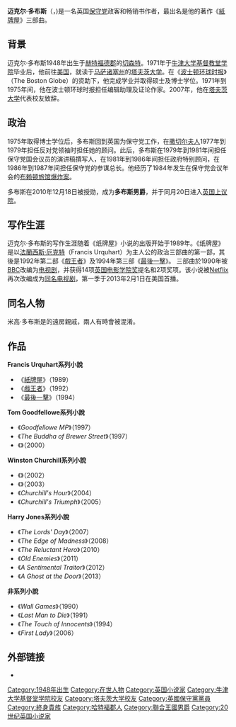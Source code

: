 {{noteTA
|G1=PoliticiansUK
|1=zh-tw:道布斯; zh-cn:多布斯; zh-hk:杜布斯;
}}
{{about||美国作家|迈克尔·多布斯 (美国作家)}}
{{Infobox officeholder
|honorific-prefix = [[The_Right_Honourable|The Right Honourable]]
|original_name = 迈克尔·多布斯阁下
|name             = The Lord Dobbs
|image        = Official portrait of Lord Dobbs crop 2.jpg
|office           = [[保守党主席|保守党副主席]]
|leader           = [[约翰·梅杰|约翰·梅杰]]
|term_start       = 1994
|term_end         = 1995
|predecessor      = 
|successor        = 
|office1          = 保守党幕僚長
|leader1          = [[撒切尔夫人|玛格丽特·撒切尔]]
|term_start1      = 1986
|term_end1        = 1987
|predecessor1     = 
|successor1       = 
|birth_date       = {{birth date and age|1948|11|14|df=y}}
|birth_place      = [[切森特|切森特]], [[英国|英国]]
|death_date       = 
|death_place      = 
|party            = [[英国保守党|英国保守党]]
|alma_mater       = {{ubl|[[牛津大学基督教堂学院|牛津大学基督教堂学院]]|[[塔夫茨大学|塔夫茨大学]]}}
}}
'''迈克尔·多布斯'''（{{lang-en|Michael Dobbs}}，{{bd|1948年|11月14日}})是一名英国[[英国保守党|保守党]]政客和畅销书作者，最出名是他的著作《[[纸牌屋_(英国电视剧)|紙牌屋]]》三部曲。

== 背景 ==
迈克尔·多布斯1948年出生于[[赫特福德郡|赫特福德郡]]的[[切森特|切森特]]。1971年于[[牛津大学基督教堂学院|牛津大学基督教堂学院]]毕业后，他前往[[美国|美国]]，就读于[[马萨诸塞州|马萨诸塞州]]的[[塔夫茨大学|塔夫茨大学]]。在《[[波士顿环球时报|波士顿环球时报]]》（The Boston Globe）的资助下，他完成学业并取得硕士及博士学位。1971年到1975年间，他在波士顿环球时报担任编辑助理及证论作家。2007年，他在[[塔夫茨大学|塔夫茨大学]]代表校友致辞。

==政治==
1975年取得博士学位后，多布斯回到英国为保守党工作，在[[撒切尔夫人|撒切尔夫人]]1977年到1979年担任反对党领袖时担任她的顾问。此后，多布斯在1979年到1981年间担任保守党国会议员的演讲稿撰写人，在1981年到1986年间担任政府特别顾问，在1986年到1987年间担任保守党的参谋总长。他经历了1984年发生在保守党会议年会的[[布赖顿旅馆爆炸案|布赖顿旅馆爆炸案]]。

多布斯在2010年12月18日被授勋，成为'''多布斯男爵'''，并于同月20日进入[[英国上议院|英国上议院]]。

== 写作生涯 ==
迈克尔·多布斯的写作生涯随着《纸牌屋》小说的出版开始于1989年。《纸牌屋》是以[[法蘭西斯·厄克特|法蘭西斯·厄克特]]（Francis Urquhart）为主人公的政治三部曲的第一部，其後是1992年第二部《[[To_Play_the_King|戲王者]]》及1994年第三部《[[The_Final_Cut_(英國電視劇)|最後一擊]]》。 三部曲於1990年被[[BBC|BBC]]改编为[[纸牌屋_(英国电视剧)|电视剧]]，并获得14项[[英国电影学院奖|英国电影学院奖]]提名和2项奖项。该小说被[[Netflix|Netflix]]再次改编成为[[紙牌屋_(美國電視劇)|同名电视剧]]，第一季于2013年2月1日在美国首播。

== 同名人物 ==
米高·多布斯是{{link-en|米高·多布斯 (美國作家)|Michael Dobbs (American author)|同名美國非小說作家}}的遠房親戚，兩人有時會被混淆。

== 作品 ==
'''Francis Urquhart系列小說'''
*《[[紙牌屋_(小說)|紙牌屋]]》（1989）
*《[[To_Play_the_King|戲王者]]》（1992）
*《[[The_Final_Cut_(英國電視劇)|最後一擊]]》（1994）

'''Tom Goodfellowe系列小說'''
*《''Goodfellowe MP''》（1997）
*《''The Buddha of Brewer Street''》（1997）
*《''{{link-en|Whispers of Betrayal|Whispers of Betrayal}}''》（2000）

'''Winston Churchill系列小說'''
*《''{{link-en|Winston's War|Winston's War}}''》（2002）
*《''{{link-en|Never Surrender|Never Surrender (novel)}}''》（2003）
*《''Churchill's Hour''》（2004）
*《''Churchill's Triumph''》（2005）

'''Harry Jones系列小說'''
*《''The Lords' Day''》（2007）
*《''The Edge of Madness''》（2008）
*《''The Reluctant Hero''》（2010）
*《''Old Enemies''》（2011）
*《''A Sentimental Traitor''》（2012）
*《''A Ghost at the Door''》（2013）

'''非系列小說'''
*《''Wall Games''》（1990）
*《''Last Man to Die''》（1991）
*《''The Touch of Innocents''》（1994）
*《''First Lady''》（2006）

==外部链接==
* {{Official website|http://www.michaeldobbs.com/}}

{{紙牌屋}}
{{Authority control}}
{{DEFAULTSORT: Dobbs, Michael}}
[[Category:1948年出生|Category:1948年出生]]
[[Category:在世人物|Category:在世人物]]
[[Category:英国小说家|Category:英国小说家]]
[[Category:牛津大学基督堂学院校友|Category:牛津大学基督堂学院校友]]
[[Category:塔夫茨大学校友|Category:塔夫茨大学校友]]
[[Category:英國保守黨黨員|Category:英國保守黨黨員]]
[[Category:終身貴族|Category:終身貴族]]
[[Category:哈特福郡人|Category:哈特福郡人]]
[[Category:聯合王國男爵|Category:聯合王國男爵]]
[[Category:20世纪英国小说家|Category:20世纪英国小说家]]